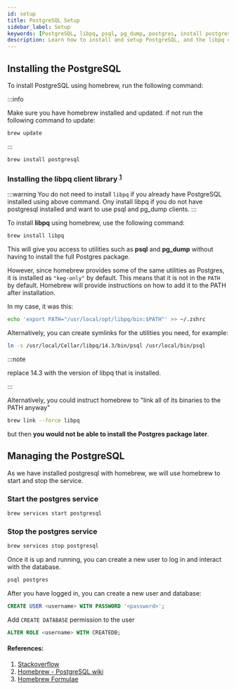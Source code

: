 ```yaml
---
id: setup
title: PostgreSQL Setup 
sidebar_label: Setup
keywords: [PostgreSQL, libpq, psql, pg_dump, postgres, install postgres, install postgres client, install psql, install pgdump]
description: Learn how to install and setup PostgreSQL, and the libpq client library seperately for PostgreSQL, giving you access to utilities such as psql and pg_dump.
---
```

## Installing the PostgreSQL 

To install PostgreSQL using homebrew, run the following command:

:::info

Make sure you have homebrew installed and updated. if not run the following command to update:

```bash
brew update
```

:::

```bash
brew install postgresql
```

### Installing the libpq client library <sup>[1](#references)</sup>

:::warning
You do not need to install `libpq` if you already have PostgreSQL installed using above command. Ony install libpq if you do not have postgresql installed and want to use psql and pg_dump clients.
:::

To install **libpq** using homebrew, use the following command:

```bash
brew install libpq
```

This will give you access to utilities such as __psql__ and __pg_dump__ without having to install the full Postgres package. 

However, since homebrew provides some of the same utilities as Postgres, it is installed as `"keg-only"` by default. This means that it is not in the `PATH` by default. Homebrew will provide instructions on how to add it to the PATH after installation. 

In my case, it was this:

```bash
echo 'export PATH="/usr/local/opt/libpq/bin:$PATH"' >> ~/.zshrc
```

Alternatively, you can create symlinks for the utilities you need, for example:

```bash
ln -s /usr/local/Cellar/libpq/14.3/bin/psql /usr/local/bin/psql
```
:::note

replace 14.3 with the version of libpq that is installed.

:::

Alternatively, you could instruct homebrew to "link all of its binaries to the PATH anyway"

```bash
brew link --force libpq
```

but then __you would not be able to install the Postgres package later__.

## Managing the PostgreSQL

As we have installed postgresql with homebrew, we will use homebrew to start and stop the service.

### Start the postgres service

```bash
brew services start postgresql
```

### Stop the postgres service

```bash
brew services stop postgresql
```

Once it is up and running, you can create a new user to log in and interact with the database.

```bash
psql postgres
```

After you have logged in, you can create a new user and database:

```sql
CREATE USER <username> WITH PASSWORD '<password>';
```

Add `CREATE DATABASE` permission to the user

```sql
ALTER ROLE <username> WITH CREATEDB;
```

#### References:

1. [Stackoverflow](https://stackoverflow.com/questions/44654216/correct-way-to-install-psql-without-full-postgres-on-macos)
2. [Homebrew - PostgreSQL wiki](https://wiki.postgresql.org/wiki/Homebrew)
3. [ Homebrew Formulae](https://formulae.brew.sh/formula/postgresql)